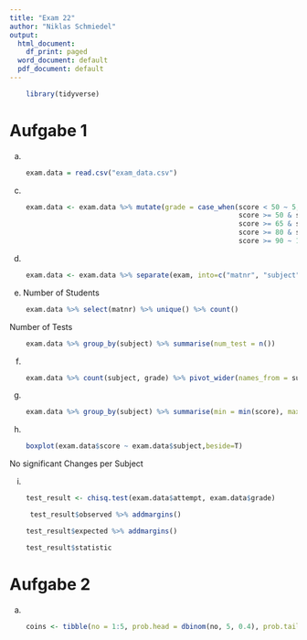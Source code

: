 ```yaml
---
title: "Exam 22"
author: "Niklas Schmiedel"
output:
  html_document:
    df_print: paged
  word_document: default
  pdf_document: default
---
```


```r
    library(tidyverse)
```


# Aufgabe 1

a)
```r
    exam.data = read.csv("exam_data.csv")
```

c)
```r
    exam.data <- exam.data %>% mutate(grade = case_when(score < 50 ~ 5,
                                                        score >= 50 & score < 65 ~ 4,
                                                        score >= 65 & score < 80 ~ 3,
                                                        score >= 80 & score < 90 ~ 2,
                                                        score >= 90 ~ 1))
```

d)
```r
    exam.data <- exam.data %>% separate(exam, into=c("matnr", "subject"),sep = "/")
```

e)
Number of Students
```r
    exam.data %>% select(matnr) %>% unique() %>% count()
```
Number of Tests
```r
    exam.data %>% group_by(subject) %>% summarise(num_test = n())
```

f)
```r
    exam.data %>% count(subject, grade) %>% pivot_wider(names_from = subject, values_from = n)
```
g)
```r
    exam.data %>% group_by(subject) %>% summarise(min = min(score), max = max(score), quant1= quantile(score, p=0.25), quant2 = quantile(score, p=0.5), quant3= quantile(score, p= 0.75), mean = mean(score), participants= n(), dropoutrate= sum(grade==5) / n())
```

h)
```r
    boxplot(exam.data$score ~ exam.data$subject,beside=T)
```

No significant Changes per Subject


i)

```r
    test_result <- chisq.test(exam.data$attempt, exam.data$grade)
```


```r
     test_result$observed %>% addmargins()
```
```r
    test_result$expected %>% addmargins()
```
```r
    test_result$statistic
```

# Aufgabe 2

a)
```r
    coins <- tibble(no = 1:5, prob.head = dbinom(no, 5, 0.4), prob.tail = dbinom(no, 5, 1/6), prob.total = 1/3 * prob.head + 2/3 * prob.tail)
```


